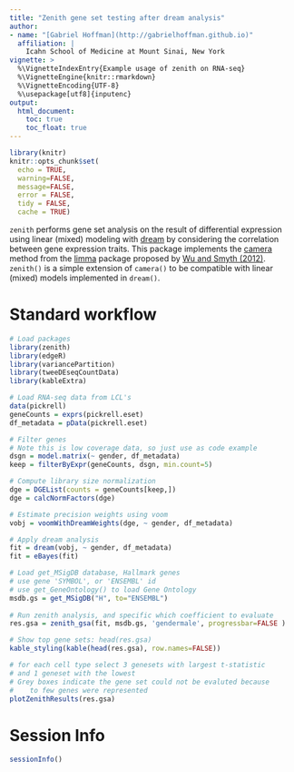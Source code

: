 ```yaml
---
title: "Zenith gene set testing after dream analysis"
author:
- name: "[Gabriel Hoffman](http://gabrielhoffman.github.io)"
  affiliation: | 
    Icahn School of Medicine at Mount Sinai, New York
vignette: >
  %\VignetteIndexEntry{Example usage of zenith on RNA-seq}
  %\VignetteEngine{knitr::rmarkdown}
  %\VignetteEncoding{UTF-8}
  %\usepackage[utf8]{inputenc}
output:
  html_document:
    toc: true
    toc_float: true
---
```



```r
library(knitr)
knitr::opts_chunk$set(
  echo = TRUE,
  warning=FALSE,
  message=FALSE,
  error = FALSE,
  tidy = FALSE,
  cache = TRUE)
```

`zenith` performs gene set analysis on the result of differential expression using linear (mixed) modeling with [dream](https://doi.org/10.1093/bioinformatics/btaa687) by considering the correlation between gene expression traits.  This package implements the [camera](https://www.rdocumentation.org/packages/limma/versions/3.28.14/topics/camera) method from the [limma](https://bioconductor.org/packages/limma/) package proposed by [Wu and Smyth (2012)](https://doi.org/10.1093/nar/gks461).  `zenith()` is a simple extension of `camera()` to be compatible with linear (mixed) models implemented in `dream()`.


# Standard workflow
```r
# Load packages
library(zenith)
library(edgeR)
library(variancePartition)
library(tweeDEseqCountData)
library(kableExtra)

# Load RNA-seq data from LCL's
data(pickrell)
geneCounts = exprs(pickrell.eset)
df_metadata = pData(pickrell.eset)

# Filter genes
# Note this is low coverage data, so just use as code example
dsgn = model.matrix(~ gender, df_metadata)
keep = filterByExpr(geneCounts, dsgn, min.count=5)

# Compute library size normalization
dge = DGEList(counts = geneCounts[keep,])
dge = calcNormFactors(dge)

# Estimate precision weights using voom
vobj = voomWithDreamWeights(dge, ~ gender, df_metadata)

# Apply dream analysis
fit = dream(vobj, ~ gender, df_metadata)
fit = eBayes(fit)

# Load get_MSigDB database, Hallmark genes
# use gene 'SYMBOL', or 'ENSEMBL' id
# use get_GeneOntology() to load Gene Ontology
msdb.gs = get_MSigDB("H", to="ENSEMBL")
   
# Run zenith analysis, and specific which coefficient to evaluate
res.gsa = zenith_gsa(fit, msdb.gs, 'gendermale', progressbar=FALSE )

# Show top gene sets: head(res.gsa)
kable_styling(kable(head(res.gsa), row.names=FALSE))
```

```r
# for each cell type select 3 genesets with largest t-statistic
# and 1 geneset with the lowest
# Grey boxes indicate the gene set could not be evaluted because
#    to few genes were represented
plotZenithResults(res.gsa)
```

# Session Info
```r
sessionInfo()
```




